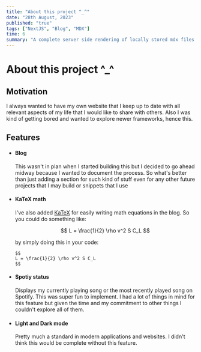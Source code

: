 ```yaml
---
title: "About this project ^_^"
date: "28th August, 2023"
published: "true"
tags: ["NextJS", "Blog", "MDX"]
time: 6
summary: "A complete server side rendering of locally stored mdx files using next-remote-mdx/rsc along with syntax highlighting (also server side)"
---
```


# About this project ^\_^

## Motivation

I always wanted to have my own website that I keep up to date with all relevant aspects of my life that I would like to share with others.
Also I was kind of getting bored and wanted to explore newer frameworks, hence this.

## Features

- #### Blog

  This wasn't in plan when I started building this but I decided to go ahead midway because I wanted to document the process.
  So what's better than just adding a section for such kind of stuff even for any other future projects that I may build or snippets that I use

- #### KaTeX math

  I've also added [KaTeX](https://katex.org/docs/supported) for easily writing math equations in the blog. So you could do something like:

  $$
  L = \frac{1}{2} \rho v^2 S C_L
  $$

  by simply doing this in your code:

  ```mdx
  $$
  L = \frac{1}{2} \rho v^2 S C_L
  $$
  ```

- #### Spotiy status

  Displays my currently playing song or the most recently played song on Spotify. This was super fun to implement. I had a lot of things in mind for this feature but given the time and my commitment to other things I couldn't explore all of them.

- #### Light and Dark mode
  Pretty much a standard in modern applications and websites. I didn't think this would be complete without this feature.
